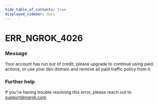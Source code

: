 ```yaml
---
hide_table_of_contents: true
displayed_sidebar: docs
---
```



# ERR_NGROK_4026

### Message

Your account has run out of credit, please upgrade to continue using paid actions, or use your dev domain and remove all paid traffic policy from it.

<ErrorDetails error="err_ngrok_4026" />

### Further help

If you're having trouble resolving this error, please reach out to [support@ngrok.com](mailto:support@ngrok.com?subject=Help%20with%20ERR_NGROK_4026)
